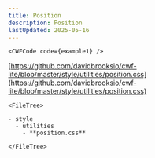 ```yaml
---
title: Position
description: Position
lastUpdated: 2025-05-16
---
```




<Tabs>
  <TabItem label="Overview" icon="puzzle">

    <CWFCode code={example1} />
  </TabItem>
  <TabItem label="Files" icon="list-format">

  [https://github.com/davidbrooksio/cwf-lite/blob/master/style/utilities/position.css](https://github.com/davidbrooksio/cwf-lite/blob/master/style/utilities/position.css)
  
    <FileTree>

    - style
      - utilities
        - **position.css**

    </FileTree>
  </TabItem>
  <TabItem label="Stylesheet" icon="open-book">
    <Code code={cssExample} lang="css" />
  </TabItem>
</Tabs>